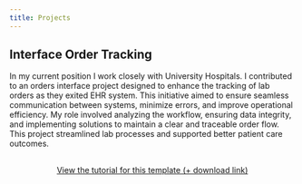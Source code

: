 ```yaml
---
title: Projects
---
```


## Interface Order Tracking

In my current position I work closely with University Hospitals. I contributed to an orders interface project designed to enhance the tracking of lab orders as they exited EHR system. This initiative aimed to ensure seamless communication between systems, minimize errors, and improve operational efficiency. My role involved analyzing the workflow, ensuring data integrity, and implementing solutions to maintain a clear and traceable order flow. This project streamlined lab processes and supported better patient care outcomes.


```{=html}
<div  style="margin: 30px; text-align: center;">
<a class="btn btn-primary" href="https://www.marvinschmitt.com/blog/website-tutorial-quarto/" role="button" target="_blank" style="padding: 15px 30px;">View the tutorial for this template (+ download link)</a>
</div>
```
